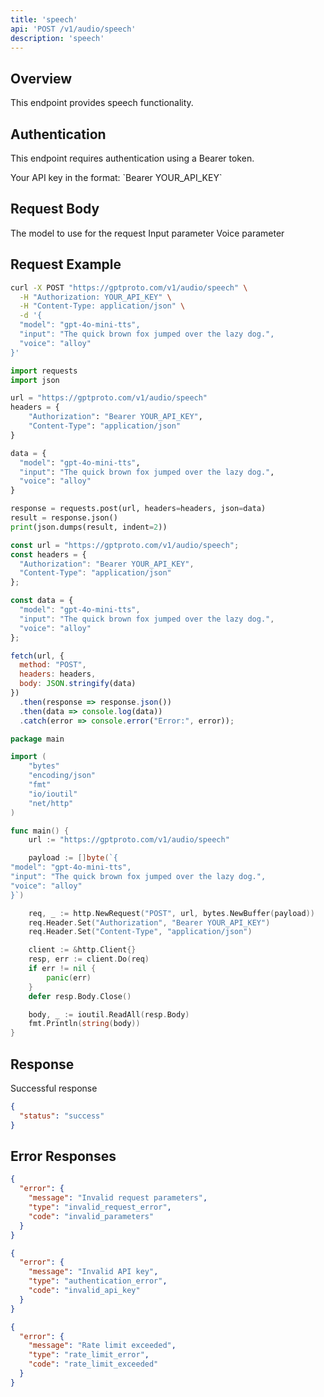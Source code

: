 ```yaml
---
title: 'speech'
api: 'POST /v1/audio/speech'
description: 'speech'
---
```


## Overview

This endpoint provides speech functionality.

## Authentication

This endpoint requires authentication using a Bearer token.

<ParamField header="Authorization" type="string" required>
  Your API key in the format: `Bearer YOUR_API_KEY`
</ParamField>

## Request Body

<ParamField body="model" type="string" required>
  The model to use for the request
</ParamField>

<ParamField body="input" type="string" required>
  Input parameter
</ParamField>

<ParamField body="voice" type="string" >
  Voice parameter
</ParamField>

## Request Example

<CodeGroup>

```bash cURL
curl -X POST "https://gptproto.com/v1/audio/speech" \
  -H "Authorization: YOUR_API_KEY" \
  -H "Content-Type: application/json" \
  -d '{
  "model": "gpt-4o-mini-tts",
  "input": "The quick brown fox jumped over the lazy dog.",
  "voice": "alloy"
}'
```

```python Python
import requests
import json

url = "https://gptproto.com/v1/audio/speech"
headers = {
    "Authorization": "Bearer YOUR_API_KEY",
    "Content-Type": "application/json"
}

data = {
  "model": "gpt-4o-mini-tts",
  "input": "The quick brown fox jumped over the lazy dog.",
  "voice": "alloy"
}

response = requests.post(url, headers=headers, json=data)
result = response.json()
print(json.dumps(result, indent=2))
```

```javascript JavaScript
const url = "https://gptproto.com/v1/audio/speech";
const headers = {
  "Authorization": "Bearer YOUR_API_KEY",
  "Content-Type": "application/json"
};

const data = {
  "model": "gpt-4o-mini-tts",
  "input": "The quick brown fox jumped over the lazy dog.",
  "voice": "alloy"
};

fetch(url, {
  method: "POST",
  headers: headers,
  body: JSON.stringify(data)
})
  .then(response => response.json())
  .then(data => console.log(data))
  .catch(error => console.error("Error:", error));
```

```go Go
package main

import (
    "bytes"
    "encoding/json"
    "fmt"
    "io/ioutil"
    "net/http"
)

func main() {
    url := "https://gptproto.com/v1/audio/speech"

    payload := []byte(`{
"model": "gpt-4o-mini-tts",
"input": "The quick brown fox jumped over the lazy dog.",
"voice": "alloy"
}`)

    req, _ := http.NewRequest("POST", url, bytes.NewBuffer(payload))
    req.Header.Set("Authorization", "Bearer YOUR_API_KEY")
    req.Header.Set("Content-Type", "application/json")

    client := &http.Client{}
    resp, err := client.Do(req)
    if err != nil {
        panic(err)
    }
    defer resp.Body.Close()

    body, _ := ioutil.ReadAll(resp.Body)
    fmt.Println(string(body))
}
```

</CodeGroup>

## Response

<ResponseField name="Success" type="200">
  Successful response

```json
{
  "status": "success"
}
```
</ResponseField>

## Error Responses

<ResponseExample>

```json 400 - Bad Request
{
  "error": {
    "message": "Invalid request parameters",
    "type": "invalid_request_error",
    "code": "invalid_parameters"
  }
}
```

```json 401 - Unauthorized
{
  "error": {
    "message": "Invalid API key",
    "type": "authentication_error",
    "code": "invalid_api_key"
  }
}
```

```json 429 - Rate Limit Exceeded
{
  "error": {
    "message": "Rate limit exceeded",
    "type": "rate_limit_error",
    "code": "rate_limit_exceeded"
  }
}
```

</ResponseExample>


